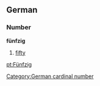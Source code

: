 ==German==
===Number===
'''fünfzig'''
# [[fifty]]

[[Category:German cardinal number]]

[[pt:Fünfzig]]